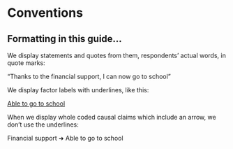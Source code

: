 # Conventions{#xconventions}

## Formatting in this guide…

We display statements and quotes from them, respondents’ actual words, in quote marks:

“Thanks to the financial support, I can now go to school”

We display factor labels with underlines, like this:

<u>Able to go to school</u>

When we display whole coded causal claims which include an arrow, we don’t use the underlines:

Financial support ➜ Able to go to school 
